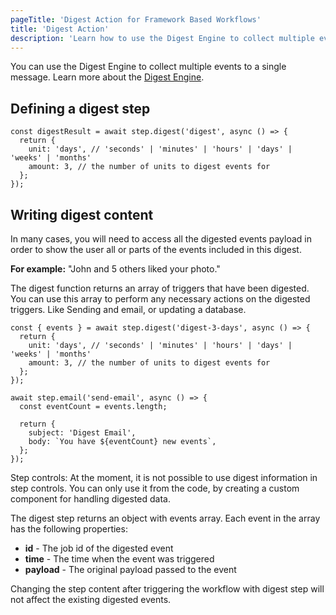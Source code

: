 ```yaml
---
pageTitle: 'Digest Action for Framework Based Workflows'
title: 'Digest Action'
description: 'Learn how to use the Digest Engine to collect multiple events into a single message'
---
```


You can use the Digest Engine to collect multiple events to a single message. Learn more about the [Digest Engine](/workflow/digest).

## Defining a digest step

```tsx
const digestResult = await step.digest('digest', async () => {
  return {
    unit: 'days', // 'seconds' | 'minutes' | 'hours' | 'days' | 'weeks' | 'months'
    amount: 3, // the number of units to digest events for
  };
});
```

## Writing digest content

In many cases, you will need to access all the digested events payload in order to show the user all or parts of the events included in this digest.

**For example:** "John and 5 others liked your photo."

The digest function returns an array of triggers that have been digested.
You can use this array to perform any necessary actions on the digested triggers.
Like Sending and email, or updating a database.

```tsx
const { events } = await step.digest('digest-3-days', async () => {
  return {
    unit: 'days', // 'seconds' | 'minutes' | 'hours' | 'days' | 'weeks' | 'months'
    amount: 3, // the number of units to digest events for
  };
});

await step.email('send-email', async () => {
  const eventCount = events.length;

  return {
    subject: 'Digest Email',
    body: `You have ${eventCount} new events`,
  };
});
```

<Callout type="info">
  Step controls: At the moment, it is not possible to use digest information in step controls. You
  can only use it from the code, by creating a custom component for handling digested data.
</Callout>

The digest step returns an object with events array. Each event in the array has the following properties:

- **id** - The job id of the digested event
- **time** - The time when the event was triggered
- **payload** - The original payload passed to the event

<Callout type="info">
  Changing the step content after triggering the workflow with digest step will not affect the
  existing digested events.
</Callout>
